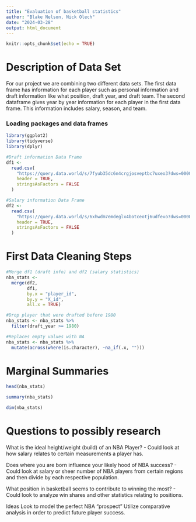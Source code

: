 ---
title: "Evaluation of basketball statistics"
author: "Blake Nelson, Nick Olech"
date: "2024-03-28"
output: html_document
---

```{r setup, include=FALSE}
knitr::opts_chunk$set(echo = TRUE)
```

# Description of Data Set

For our project we are combining two different data sets.  The first data frame has information for each player such as personal information and draft information like what position, draft year, and draft team.  The second dataframe gives year by year information for each player in the first data frame. This information includes salary, season, and team.

### Loading packages and data frames
```{r, message=FALSE, error=FALSE, warning=FALSE}
library(ggplot2)
library(tidyverse)
library(dplyr)
```

```{r}
#Draft information Data Frame
df1 <-
  read.csv(
    "https://query.data.world/s/7fyub35dc6n4crgjosveptbc7uxeo3?dws=00000",
    header = TRUE,
    stringsAsFactors = FALSE
  )

#Salary information Data Frame
df2 <-
  read.csv(
    "https://query.data.world/s/6xhwdm7emdeglx4botceotj6udfevo?dws=00000",
    header = TRUE,
    stringsAsFactors = FALSE
  )
```

# First Data Cleaning Steps

```{r}
#Merge df1 (draft info) and df2 (salary statistics)
nba_stats <-
  merge(df2,
        df1,
        by.x = "player_id",
        by.y = "X_id",
        all.x = TRUE)
```

```{r}
#Drop player that were drafted before 1980
nba_stats <- nba_stats %>%
  filter(draft_year >= 1980)

#Replaces empty values with NA
nba_stats <- nba_stats %>% 
  mutate(across(where(is.character), ~na_if(.x, "")))
```

# Marginal Summaries
```{r}
head(nba_stats)
```

```{r}
summary(nba_stats)
```

```{r}
dim(nba_stats)
```

# Questions to possibly research

What is the ideal height/weight (build) of an NBA Player?
- Could look at how salary relates to certain measurements a player has.

Does where you are born influence your likely hood of NBA success?
- Could look at salary or sheer number of NBA players from certain regions and then divide by each respective population.

What position in basketball seems to contribute to winning the most?
- Could look to analyze win shares and other statistics relating to positions.

Ideas
Look to model the perfect NBA "prospect"
Utilize comparative analysis in order to predict future player success.

